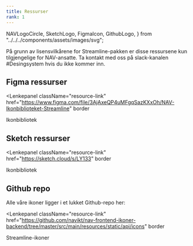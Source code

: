 ```yaml
---
title: Ressurser
rank: 1
---
```



  NAVLogoCircle,
  SketchLogo,
  FigmaIcon,
  GithubLogo,
} from "../../../components/assets/images/svg";

<Alertstripe type="info">
  På grunn av lisensvilkårene for Streamline-pakken er disse ressursene kun
  tilgjengelige for NAV-ansatte. Ta kontakt med oss på slack-kanalen
  #Desingsystem hvis du ikke kommer inn.
</Alertstripe>

## Figma ressurser

<Lenkepanel
  className="resource-link"
  href="https://www.figma.com/file/3AjAxeQP4uMFgqSazKXxOh/NAV-Ikonbiblioteket-Streamline"
  border
>
  <FigmaIcon />
  Ikon&shy;bibliotek
</Lenkepanel>

## Sketch ressurser

<Lenkepanel
  className="resource-link"
  href="https://sketch.cloud/s/LY133"
  border
>
  <SketchLogo />
  Ikon&shy;bibliotek
</Lenkepanel>

## Github repo

Alle våre ikoner ligger i et lukket Github-repo her:

<Lenkepanel
  className="resource-link"
  href="https://github.com/navikt/nav-frontend-ikoner-backend/tree/master/src/main/resources/static/api/icons"
  border
>
  <GithubLogo />
  Streamline-ikoner
</Lenkepanel>
